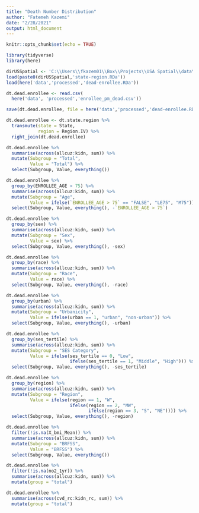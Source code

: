```yaml
---
title: "Death Number Distribution"
author: "Fatemeh Kazemi"
date: "2/28/2021"
output: html_document
---
```


```r
knitr::opts_chunk$set(echo = TRUE)
```

```r
library(tidyverse)
library(here)
```

```r
dirUSSpatial <- 'C:\\Users\\fkazem01\\Box\\Projects\\USA Spatial\\data\\processed\\'
load(paste0(dirUSSpatial,'state-region.RDa'))
load(here('data','processed','dead-enrollee.RDa'))
```

```r
dt.dead.enrollee <- read.csv(
  here('data', 'processed','enrollee_pm_dead.csv'))

save(dt.dead.enrollee, file = here('data','processed','dead-enrollee.RDa'))

dt.dead.enrollee <- dt.state.region %>% 
  transmute(state = State,
            region = Region.IV) %>% 
  right_join(dt.dead.enrollee)
```

```r
dt.dead.enrollee %>% 
  summarise(across(allcuz:kidn, sum)) %>% 
  mutate(Subgroup = "Total", 
         Value = "Total") %>% 
  select(Subgroup, Value, everything())
```


```r
dt.dead.enrollee %>% 
  group_by(ENROLLEE_AGE > 75) %>% 
  summarise(across(allcuz:kidn, sum)) %>% 
  mutate(Subgroup = "Age", 
         Value = ifelse(`ENROLLEE_AGE > 75` == "FALSE", "LE75", "M75")) %>% 
  select(Subgroup, Value, everything(), -`ENROLLEE_AGE > 75`)
```


```r
dt.dead.enrollee %>% 
  group_by(sex) %>% 
  summarise(across(allcuz:kidn, sum)) %>% 
  mutate(Subgroup = "Sex", 
         Value = sex) %>% 
  select(Subgroup, Value, everything(), -sex)
```


```r
dt.dead.enrollee %>% 
  group_by(race) %>% 
  summarise(across(allcuz:kidn, sum)) %>% 
  mutate(Subgroup = "Race", 
         Value = race) %>% 
  select(Subgroup, Value, everything(), -race)
```


```r
dt.dead.enrollee %>% 
  group_by(urban) %>% 
  summarise(across(allcuz:kidn, sum)) %>% 
  mutate(Subgroup = "Urbanicity", 
         Value = ifelse(urban == 1, "urban", "non-urban")) %>% 
  select(Subgroup, Value, everything(), -urban)
```


```r
dt.dead.enrollee %>% 
  group_by(ses_tertile) %>% 
  summarise(across(allcuz:kidn, sum)) %>% 
  mutate(Subgroup = "SES Category", 
         Value = ifelse(ses_tertile == 0, "Low",
                        ifelse(ses_tertile == 1, "Middle", "High"))) %>% 
  select(Subgroup, Value, everything(), -ses_tertile)
```


```r
dt.dead.enrollee %>% 
  group_by(region) %>% 
  summarise(across(allcuz:kidn, sum)) %>% 
  mutate(Subgroup = "Region", 
         Value = ifelse(region == 1, "W",
                        ifelse(region == 2, "MW", 
                               ifelse(region == 3, "S", "NE")))) %>% 
  select(Subgroup, Value, everything(), -region)
```

```r
dt.dead.enrollee %>% 
  filter(!is.na(X_bmi_Mean)) %>% 
  summarise(across(allcuz:kidn, sum)) %>% 
  mutate(Subgroup = "BRFSS", 
         Value = "BRFSS") %>% 
  select(Subgroup, Value, everything())
```

```r
dt.dead.enrollee %>% 
  filter(!is.na(no2_1yr)) %>% 
  summarise(across(allcuz:kidn, sum)) %>% 
  mutate(group = "total")
```

```r
dt.dead.enrollee %>% 
  summarise(across(cvd_rc:kidn_rc, sum)) %>% 
  mutate(group = "total")
```










